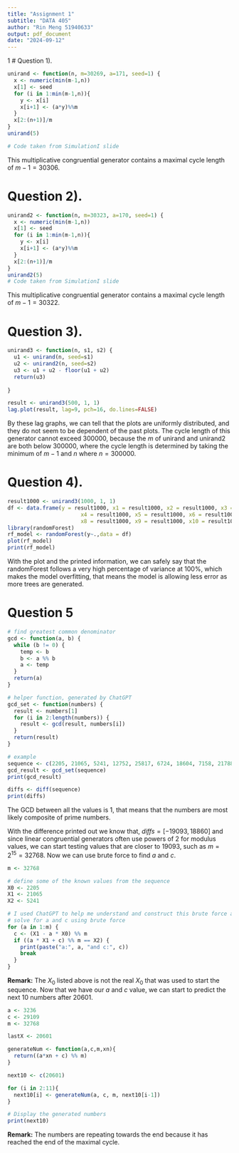 ```yaml
---
title: "Assignment 1"
subtitle: "DATA 405"
author: "Rin Meng 51940633"
output: pdf_document
date: "2024-09-12"
---
```


1 \# Question 1).

```r
unirand <- function(n, m=30269, a=171, seed=1) {
  x <- numeric(min(m-1,n))
  x[1] <- seed
  for (i in 1:min(m-1,n)){
    y <- x[i]
    x[i+1] <- (a*y)%%m
  }
  x[2:(n+1)]/m
}
unirand(5)

# Code taken from SimulationI slide
```

This multiplicative congruential generator contains a maximal cycle length of $m - 1 = 30306$.

# Question 2).

```r
unirand2 <- function(n, m=30323, a=170, seed=1) {
  x <- numeric(min(m-1,n))
  x[1] <- seed
  for (i in 1:min(m-1,n)){
    y <- x[i]
    x[i+1] <- (a*y)%%m
  }
  x[2:(n+1)]/m
}
unirand2(5)
# Code taken from SimulationI slide
```

This multiplicative congruential generator contains a maximal cycle length of $m - 1 = 30322$.

# Question 3).

```r
unirand3 <- function(n, s1, s2) {
  u1 <- unirand(n, seed=s1)
  u2 <- unirand2(n, seed=s2)
  u3 <- u1 + u2 - floor(u1 + u2)
  return(u3)
  
}

result <- unirand3(500, 1, 1)
lag.plot(result, lag=9, pch=16, do.lines=FALSE)
```

By these lag graphs, we can tell that the plots are uniformly distributed, and they do not seem to be dependent of the past plots. The cycle length of this generator cannot exceed 300000, because the $m$ of unirand and unirand2 are both below $300000$, where the cycle length is determined by taking the minimum of $m - 1$ and $n$ where $n = 300000$.

# Question 4).

```r
result1000 <- unirand3(1000, 1, 1)
df <- data.frame(y = result1000, x1 = result1000, x2 = result1000, x3 = result1000, 
                       x4 = result1000, x5 = result1000, x6 = result1000, x7 = result1000, 
                       x8 = result1000, x9 = result1000, x10 = result1000)
library(randomForest)
rf_model <- randomForest(y~.,data = df)
plot(rf_model)
print(rf_model)
```

With the plot and the printed information, we can safely say that the randomForest follows a very high percentage of variance at 100%, which makes the model overfitting, that means the model is allowing less error as more trees are generated.

# Question 5

```r
# find greatest common denominator
gcd <- function(a, b) {
  while (b != 0) {
    temp <- b
    b <- a %% b
    a <- temp
  }
  return(a)
}

# helper function, generated by ChatGPT
gcd_set <- function(numbers) {
  result <- numbers[1]
  for (i in 2:length(numbers)) {
    result <- gcd(result, numbers[i])
  }
  return(result)
}

# example
sequence <- c(2205, 21065, 5241, 12752, 25817, 6724, 18604, 7158, 21788, 20601)
gcd_result <- gcd_set(sequence)
print(gcd_result)

diffs <- diff(sequence)
print(diffs)
```
The GCD between all the values is 1, that means that the numbers are most likely composite of prime numbers. 

With the difference printed out we know that, $diffs = [-19093, 18860]$ and since linear congruential generators often use powers of 2 for modulus values, we can start testing values that are closer to 19093, such as $m = 2^{15} = 32768$. Now we can use brute force to find $a$ and $c$.

```r

m <- 32768

# define some of the known values from the sequence
X0 <- 2205
X1 <- 21065
X2 <- 5241

# I used ChatGPT to help me understand and construct this brute force algorithm.
# solve for a and c using brute force
for (a in 1:m) {
  c <- (X1 - a * X0) %% m
  if ((a * X1 + c) %% m == X2) {
    print(paste("a:", a, "and c:", c))
    break
  }
}
```

$\mathbf{Remark: }$ The $X_0$ listed above is not the real $X_0$ that was used to start the sequence.
Now that we have our $a$ and $c$ value, we can start to predict the next 10 numbers after $20601$.

```r
a <- 3236
c <- 29109
m <- 32768

lastX <- 20601

generateNum <- function(a,c,m,xn){
  return((a*xn + c) %% m)
}

next10 <- c(20601)

for (i in 2:11){
  next10[i] <- generateNum(a, c, m, next10[i-1])
}

# Display the generated numbers
print(next10)

```

$\mathbf{Remark: }$ The numbers are repeating towards the end because it has reached the end of the maximal cycle. 
